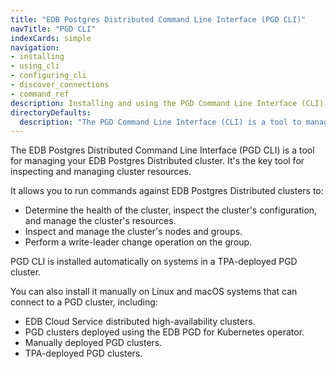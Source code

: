 ```yaml
---
title: "EDB Postgres Distributed Command Line Interface (PGD CLI)"
navTitle: "PGD CLI"
indexCards: simple
navigation:
- installing
- using_cli
- configuring_cli
- discover_connections
- command_ref
description: Installing and using the PGD Command Line Interface (CLI) to manage your PGD cluster.
directoryDefaults:
  description: "The PGD Command Line Interface (CLI) is a tool to manage your EDB Postgres Distributed cluster"
---
```


The EDB Postgres Distributed Command Line Interface (PGD CLI) is a tool for managing your EDB Postgres Distributed cluster. It's the key tool for inspecting and managing cluster resources.

It allows you to run commands against EDB Postgres Distributed clusters to:

* Determine the health of the cluster, inspect the cluster's configuration, and manage the cluster's resources. 
* Inspect and manage the cluster's nodes and groups.
* Perform a write-leader change operation on the group.

PGD CLI is installed automatically on systems in a TPA-deployed PGD cluster. 

You can also install it manually on Linux and macOS systems that can connect to a PGD cluster, including:

* EDB Cloud Service distributed high-availability clusters.
* PGD clusters deployed using the EDB PGD for Kubernetes operator.
* Manually deployed PGD clusters.
* TPA-deployed PGD clusters.

